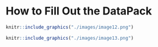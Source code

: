 \blandscape

# How to Fill Out the DataPack

```r
knitr::include_graphics("./images/image12.png")
```

```{=tex}
\begin{center}

\includegraphics[width=9in]{./images/image12.png}

\end{center}
```
\newpage

```r
knitr::include_graphics("./images/image13.png")
```

```{=tex}
\begin{center}

\includegraphics[width=9in]{./images/image13.png}

\end{center}
```
\elandscape

\newpage
